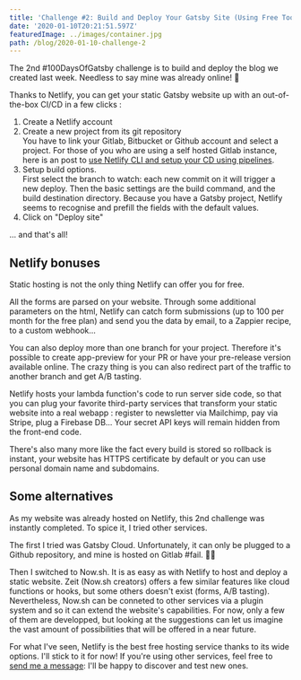 ```yaml
---
title: 'Challenge #2: Build and Deploy Your Gatsby Site (Using Free Tools)'
date: '2020-01-10T20:21:51.597Z'
featuredImage: ../images/container.jpg
path: /blog/2020-01-10-challenge-2
---
```


The 2nd #100DaysOfGatsby challenge is to build and deploy the blog we created last week. Needless to say mine was already online! 🚀

Thanks to Netlify, you can get your static Gatsby website up with an out-of-the-box CI/CD in a few clicks :

1. Create a Netlify account
2. Create a new project from its git repository  
   You have to link your Gitlab, Bitbucket or Github account and select a project. For those of you who are using a self hosted Gitlab instance, here is an post to [use Netlify CLI and setup your CD using pipelines](https://dev.to/sidhantpanda/self-hosted-gitlab-continuous-deployment-to-netlify-49lk).
3. Setup build options.  
   First select the branch to watch: each new commit on it will trigger a new deploy. Then the basic settings are the build command, and the build destination directory. Because you have a Gatsby project, Netlify seems to recognise and prefill the fields with the default values.
4. Click on "Deploy site"

... and that's all!

## Netlify bonuses

Static hosting is not the only thing Netlify can offer you for free.

All the forms are parsed on your website. Through some additional parameters on the html, Netlify can catch form submissions (up to 100 per month for the free plan) and send you the data by email, to a Zappier recipe, to a custom webhook...

You can also deploy more than one branch for your project. Therefore it's possible to create app-preview for your PR or have your pre-release version available online. The crazy thing is you can also redirect part of the traffic to another branch and get A/B tasting.

Netlify hosts your lambda function's code to run server side code, so that you can plug your favorite third-party services that transform your static website into a real webapp : register to newsletter via Mailchimp, pay via Stripe, plug a Firebase DB... Your secret API keys will remain hidden from the front-end code.

There's also many more like the fact every build is stored so rollback is instant, your website has HTTPS certificate by default or you can use personal domain name and subdomains.

## Some alternatives

As my website was already hosted on Netlify, this 2nd challenge was instantly completed. To spice it, I tried other services.

The first I tried was Gatsby Cloud. Unfortunately, it can only be plugged to a Github repository, and mine is hosted on Gitlab #fail. 🤦‍♂️

Then I switched to Now.sh. It is as easy as with Netlify to host and deploy a static website. Zeit (Now.sh creators) offers a few similar features like cloud functions or hooks, but some others doesn't exist (forms, A/B tasting). Nevertheless, Now.sh can be conneted to other services via a plugin system and so it can extend the website's capabilities. For now, only a few of them are developped, but looking at the suggestions can let us imagine the vast amount of possibilities that will be offered in a near future.

For what I've seen, Netlify is the best free hosting service thanks to its wide options. I'll stick to it for now! If you're using other services, feel free to [send me a message](https://twitter.com/johansoulet): I'll be happy to discover and test new ones.
